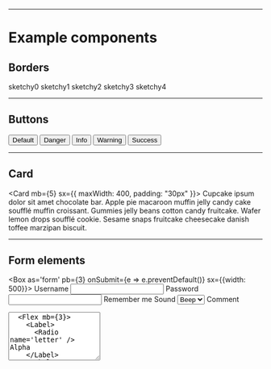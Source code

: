 
---

# Example components

<Divider />

## Borders

<Flex>
<Box p={3} m={2} color="text" bg="gray" sx={{
  border: "2px solid black",
  borderRadius: "sketchy0",
  width: "100px"
}}>
  sketchy0
</Box>
<Box p={3} m={2} color="text" bg="gray" sx={{
  border: "2px solid black",
  borderRadius: "sketchy1",
  width: "100px"
}}>
  sketchy1
</Box>
<Box p={3} m={2} color="text" bg="gray" sx={{
  border: "2px solid black",
  borderRadius: "sketchy2",
  width: "100px"
}}>
  sketchy2
</Box>
<Box p={3} m={2} color="text" bg="gray" sx={{
  border: "2px solid black",
  borderRadius: "sketchy3",
  width: "100px"
}}>
  sketchy3
</Box>
<Box p={3} m={2} color="text" bg="gray" sx={{
  border: "2px solid black",
  borderRadius: "sketchy4",
  width: "100px"
}}>
  sketchy4
</Box>
</Flex>

---

## Buttons

<Button variant="primary" m={10}>
  Default
</Button>
<Button variant="danger" m={10}>
  Danger
</Button>
<Button variant="info" m={10}>
  Info
</Button>
<Button variant="warning" m={10}>
  Warning
</Button>
<Button variant="success" m={10}>
  Success
</Button>

---

## Card

<Card
  mb={5}
  sx={{
    maxWidth: 400,
    padding: "30px"
  }}>
  <Text>
    Cupcake ipsum dolor sit amet chocolate bar. Apple pie macaroon muffin jelly candy cake soufflé muffin croissant. Gummies jelly beans cotton candy fruitcake. Wafer lemon drops soufflé cookie. Sesame snaps fruitcake cheesecake danish toffee marzipan biscuit.
  </Text>
</Card>



---

## Form elements

<Box
  as='form'
  pb={3}
  onSubmit={e => e.preventDefault()} sx={{width: 500}}>
  <Label htmlFor='username'>Username</Label>
  <Input
    name='username'
    mb={3}
  />
  <Label htmlFor='password'>Password</Label>
  <Input
    type='password'
    name='password'
    mb={3}
  />
  <Box>
    <Label mb={3}>
      <Checkbox />
      Remember me
    </Label>
  </Box>
  <Label htmlFor='sound'>Sound</Label>
  <Select name='sound' mb={3}>
    <option>Beep</option>
    <option>Boop</option>
    <option>Blip</option>
  </Select>
  <Label htmlFor='comment'>Comment</Label>
  <Textarea
    name='comment'
    rows='6'
    mb={3}
  />
  <Flex mb={3}>
    <Label>
      <Radio name='letter' /> Alpha
    </Label>
    <Label>
      <Radio name='letter' /> Bravo
    </Label>
    <Label>
      <Radio name='letter' /> Charlie
    </Label>
  </Flex>
  <Button>
    Submit
  </Button>
</Box>

---

## Links

<Link href='#!'>Hello</Link>

---

## Badges

<Badge variant='accent'>New</Badge>
<Badge variant='outline' ml={2}>Cool</Badge>

---

## Alerts

<Alert variant="danger" m={10}>
  Danger
</Alert>
<Alert variant="info" m={10}>
  Info
</Alert>
<Alert variant="warning" m={10}>
  Warning
</Alert>
<Alert variant="success" m={10}>
  Success
</Alert>

---

## Container

<Container
  p={4}
>
  Centered container
</Container>

---

## Navigation

<Flex as='nav'>
  <NavLink href='#!' p={2}>
    Home
  </NavLink>
  <NavLink href='#!' p={2}>
    Blog
  </NavLink>
  <NavLink href='#!' p={2}>
    About
  </NavLink>
</Flex>

---

## Table

<table style={{width: 300}}>
    <thead>
        <tr>
            <th colspan="2">The table header</th>
        </tr>
    </thead>
    <tbody>
        <tr>
            <td>The table body</td>
            <td>with two columns</td>
        </tr>
    </tbody>
</table>

---
